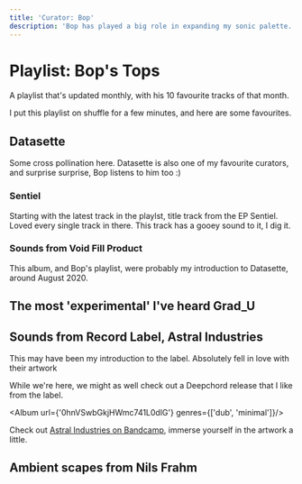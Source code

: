 ```yaml
---
title: 'Curator: Bop'
description: 'Bop has played a big role in expanding my sonic palette.'
---
```


# Playlist: Bop's Tops
A playlist that's updated monthly, with his 10 favourite tracks of that month.

I put this playlist on shuffle for a few minutes, and here are some favourites. 

## Datasette
Some cross pollination here. Datasette is also one of my favourite curators, and surprise surprise, Bop listens to him too :)

### Sentiel
Starting with the latest track in the playlst, title track from the EP Sentiel. Loved every single track in there. This track has a gooey sound to it, I dig it.

<Track url={'2SCGxkBzzBxVJxNU7bPovJ'} genres={['experimental', 'braindance']} />

### Sounds from Void Fill Product
This album, and Bop's playlist, were probably my introduction to Datasette, around August 2020.

<Track url={'7GqxBsJwQVjNf73T06VuZw'} genres={['experimental', 'gooey', 'braindance']} />



## The most 'experimental' I've heard Grad_U

<Track url={'30SFuvenjWg1LgEiV3PZVt'} genres={['experimental', 'dub']} />

## Sounds from Record Label, Astral Industries
This may have been my introduction to the label. Absolutely fell in love with their artwork

<Track url={'5dzt8OCfq9yFL3ueehOoyY'} genres={['ambient']} />

While we're here, we might as well check out a Deepchord release that I like from the label.

<Album url={'0hnVSwbGkjHWmc741L0dlG'} genres={['dub', 'minimal']}/>

Check out [Astral Industries on Bandcamp](https://astralindustries.bandcamp.com/music), immerse yourself in the artwork a little.

## Ambient scapes from Nils Frahm
<Track url={'4hbHEyhJtkMetBFvLFXmTY'} genres={['ambient']}/>